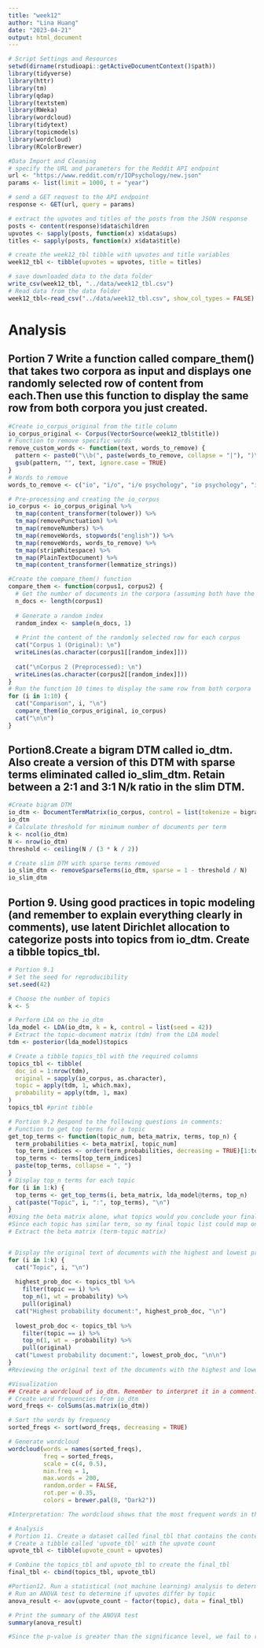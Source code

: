 ```yaml
---
title: "week12"
author: "Lina Huang"
date: "2023-04-21"
output: html_document
---
```


```r
# Script Settings and Resources
setwd(dirname(rstudioapi::getActiveDocumentContext()$path))
library(tidyverse)
library(httr)
library(tm)
library(qdap)
library(textstem)
library(RWeka)
library(wordcloud)
library(tidytext)
library(topicmodels)
library(wordcloud)
library(RColorBrewer)
```

```r
#Data Import and Cleaning
# specify the URL and parameters for the Reddit API endpoint
url <- "https://www.reddit.com/r/IOPsychology/new.json"
params <- list(limit = 1000, t = "year")

# send a GET request to the API endpoint
response <- GET(url, query = params)

# extract the upvotes and titles of the posts from the JSON response
posts <- content(response)$data$children
upvotes <- sapply(posts, function(x) x$data$ups)
titles <- sapply(posts, function(x) x$data$title)

# create the week12_tbl tibble with upvotes and title variables
week12_tbl <- tibble(upvotes = upvotes, title = titles)

# save downloaded data to the data folder
write_csv(week12_tbl, "../data/week12_tbl.csv")
# Read data from the data folder
week12_tbl<-read_csv("../data/week12_tbl.csv", show_col_types = FALSE)
```


# Analysis
## Portion 7 Write a function called compare_them() that takes two corpora as input and displays one randomly selected row of content from each.Then use this function to display the same row from both corpora you just created.
```r
#Create io_corpus_original from the title column
io_corpus_original <- Corpus(VectorSource(week12_tbl$title))
# Function to remove specific words
remove_custom_words <- function(text, words_to_remove) {
  pattern <- paste0("\\b(", paste(words_to_remove, collapse = "|"), ")\\b")
  gsub(pattern, "", text, ignore.case = TRUE)
}
# Words to remove
words_to_remove <- c("io", "i/o", "i/o psychology", "io psychology", "iop", "psychology")

# Pre-processing and creating the io_corpus
io_corpus <- io_corpus_original %>%
  tm_map(content_transformer(tolower)) %>%
  tm_map(removePunctuation) %>%
  tm_map(removeNumbers) %>%
  tm_map(removeWords, stopwords("english")) %>%
  tm_map(removeWords, words_to_remove) %>%
  tm_map(stripWhitespace) %>%
  tm_map(PlainTextDocument) %>%
  tm_map(content_transformer(lemmatize_strings))

#Create the compare_them() function
compare_them <- function(corpus1, corpus2) {
  # Get the number of documents in the corpora (assuming both have the same length)
  n_docs <- length(corpus1)
  
  # Generate a random index
  random_index <- sample(n_docs, 1)
  
  # Print the content of the randomly selected row for each corpus
  cat("Corpus 1 (Original): \n")
  writeLines(as.character(corpus1[[random_index]]))
  
  cat("\nCorpus 2 (Preprocessed): \n")
  writeLines(as.character(corpus2[[random_index]]))
}
# Run the function 10 times to display the same row from both corpora
for (i in 1:10) {
  cat("Comparison", i, "\n")
  compare_them(io_corpus_original, io_corpus)
  cat("\n\n")
}
```

## Portion8.Create a bigram DTM called io_dtm. Also create a version of this DTM with sparse terms eliminated called io_slim_dtm. Retain between a 2:1 and 3:1 N/k ratio in the slim DTM.
```r
#Create bigram DTM
io_dtm <- DocumentTermMatrix(io_corpus, control = list(tokenize = bigram_tokenizer))
io_dtm
# Calculate threshold for minimum number of documents per term
k <- ncol(io_dtm)
N <- nrow(io_dtm)
threshold <- ceiling(N / (3 * k / 2))

# Create slim DTM with sparse terms removed
io_slim_dtm <- removeSparseTerms(io_dtm, sparse = 1 - threshold / N)
io_slim_dtm
```

## Portion 9. Using good practices in topic modeling (and remember to explain everything clearly in comments), use latent Dirichlet allocation to categorize posts into topics from io_dtm. Create a tibble topics_tbl.
```r
# Portion 9.1
# Set the seed for reproducibility
set.seed(42)

# Choose the number of topics
k <- 5

# Perform LDA on the io_dtm
lda_model <- LDA(io_dtm, k = k, control = list(seed = 42))
# Extract the topic-document matrix (tdm) from the LDA model
tdm <- posterior(lda_model)$topics

# Create a tibble topics_tbl with the required columns
topics_tbl <- tibble(
  doc_id = 1:nrow(tdm),
  original = sapply(io_corpus, as.character),
  topic = apply(tdm, 1, which.max),
  probability = apply(tdm, 1, max)
)
topics_tbl #print tibble

# Portion 9.2 Respond to the following questions in comments: 
# Function to get top terms for a topic
get_top_terms <- function(topic_num, beta_matrix, terms, top_n) {
  term_probabilities <- beta_matrix[, topic_num]
  top_term_indices <- order(term_probabilities, decreasing = TRUE)[1:top_n]
  top_terms <- terms[top_term_indices]
  paste(top_terms, collapse = ", ")
}
# Display top_n terms for each topic
for (i in 1:k) {
  top_terms <- get_top_terms(i, beta_matrix, lda_model@terms, top_n)
  cat(paste("Topic", i, ":", top_terms), "\n")
}
#Using the beta matrix alone, what topics would you conclude your final topic list maps onto? 
#Since each topic has similar term, so my final topic list could map onto any of these topics.As the topics generated by the LDA model have the same terms, it is difficult to derive meaningful topics or substantive constructs from them. This indicates that the model has not been trained well or there is an issue with the dataset or preprocessing steps.
# Extract the beta matrix (term-topic matrix)


# Display the original text of documents with the highest and lowest probabilities for each topic
for (i in 1:k) {
  cat("Topic", i, "\n")
  
  highest_prob_doc <- topics_tbl %>%
    filter(topic == i) %>%
    top_n(1, wt = probability) %>%
    pull(original)
  cat("Highest probability document:", highest_prob_doc, "\n")
  
  lowest_prob_doc <- topics_tbl %>%
    filter(topic == i) %>%
    top_n(1, wt = -probability) %>%
    pull(original)
  cat("Lowest probability document:", lowest_prob_doc, "\n\n")
}
#Reviewing the original text of the documents with the highest and lowest probabilities for each topic can help us assess whether the topic names derived from the beta matrix conceptually match the content of the original posts. If they match well, it provides evidence of content validity, indicating that the topics identified by the LDA model represent meaningful and interpretable constructs in the dataset. It is hard to tell whether my topic names derived from my interpretation of the beta matrix conceptually match with the content of the original posts since my all 5 topics are having the same terms. 

```


```r
#Visualization
## Create a wordcloud of io_dtm. Remember to interpret it in a comment.
# Create word frequencies from io_dtm
word_freqs <- colSums(as.matrix(io_dtm))

# Sort the words by frequency
sorted_freqs <- sort(word_freqs, decreasing = TRUE)

# Generate wordcloud
wordcloud(words = names(sorted_freqs), 
          freq = sorted_freqs,
          scale = c(4, 0.5), 
          min.freq = 1, 
          max.words = 200,
          random.order = FALSE, 
          rot.per = 0.35, 
          colors = brewer.pal(8, "Dark2"))

#Interpretation: The wordcloud shows that the most frequent words in the io_corpus are related to the topics of "research" , "career", "master", and "job", suggests that these topics are important and frequently discussed in the io_psychology subreddit.
```

```r
# Analysis
# Portion 11. Create a dataset called final_tbl that contains the contents of topics_tbl plus the upvote count.
# Create a tibble called 'upvote_tbl' with the upvote count
upvote_tbl <- tibble(upvote_count = upvotes)

# Combine the topics_tbl and upvote_tbl to create the final_tbl
final_tbl <- cbind(topics_tbl, upvote_tbl)

#Portion12. Run a statistical (not machine learning) analysis to determine if upvotes differs by topic.
# Run an ANOVA test to determine if upvotes differ by topic
anova_result <- aov(upvote_count ~ factor(topic), data = final_tbl)

# Print the summary of the ANOVA test
summary(anova_result) 

#Since the p-value is greater than the significance level, we fail to reject the null hypothesis and cannot not conclude that there is a significant difference in upvotes between the topics.
```
